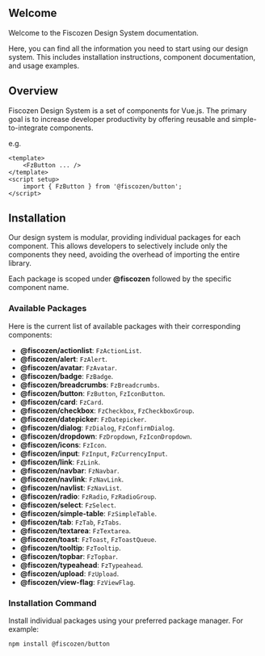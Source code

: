 
<Meta title="Welcome" />

## Welcome

Welcome to the Fiscozen Design System documentation.

Here, you can find all the information you need to start using our design system. This includes installation instructions, component documentation, and usage examples.

## Overview

Fiscozen Design System is a set of components for Vue.js. The primary goal is to increase developer productivity by offering reusable and simple-to-integrate components.

e.g.

```tsx
<template>
    <FzButton ... />
</template>
<script setup>
    import { FzButton } from '@fiscozen/button';
</script>
```
## Installation

Our design system is modular, providing individual packages for each component. This allows developers to selectively include only the components they need, avoiding the overhead of importing the entire library.

Each package is scoped under **@fiscozen** followed by the specific component name.

### Available Packages

Here is the current list of available packages with their corresponding components:

- **@fiscozen/actionlist**: `FzActionList`.
- **@fiscozen/alert**: `FzAlert`.
- **@fiscozen/avatar**: `FzAvatar`.
- **@fiscozen/badge**: `FzBadge`.
- **@fiscozen/breadcrumbs**: `FzBreadcrumbs`.
- **@fiscozen/button**: `FzButton`, `FzIconButton`.
- **@fiscozen/card**: `FzCard`.
- **@fiscozen/checkbox**: `FzCheckbox`, `FzCheckboxGroup`.
- **@fiscozen/datepicker**: `FzDatepicker`.
- **@fiscozen/dialog**: `FzDialog`, `FzConfirmDialog`.
- **@fiscozen/dropdown**: `FzDropdown`, `FzIconDropdown`.
- **@fiscozen/icons**: `FzIcon`.
- **@fiscozen/input**: `FzInput`, `FzCurrencyInput`.
- **@fiscozen/link**: `FzLink`.
- **@fiscozen/navbar**: `FzNavbar`.
- **@fiscozen/navlink**: `FzNavLink`.
- **@fiscozen/navlist**: `FzNavList`.
- **@fiscozen/radio**: `FzRadio`, `FzRadioGroup`.
- **@fiscozen/select**: `FzSelect`.
- **@fiscozen/simple-table**: `FzSimpleTable`.
- **@fiscozen/tab**: `FzTab`, `FzTabs`.
- **@fiscozen/textarea**: `FzTextarea`.
- **@fiscozen/toast**: `FzToast`, `FzToastQueue`.
- **@fiscozen/tooltip**: `FzTooltip`.
- **@fiscozen/topbar**: `FzTopbar`.
- **@fiscozen/typeahead**: `FzTypeahead`.
- **@fiscozen/upload**: `FzUpload`.
- **@fiscozen/view-flag**: `FzViewFlag`.

### Installation Command

Install individual packages using your preferred package manager. For example:

```bash
npm install @fiscozen/button
```